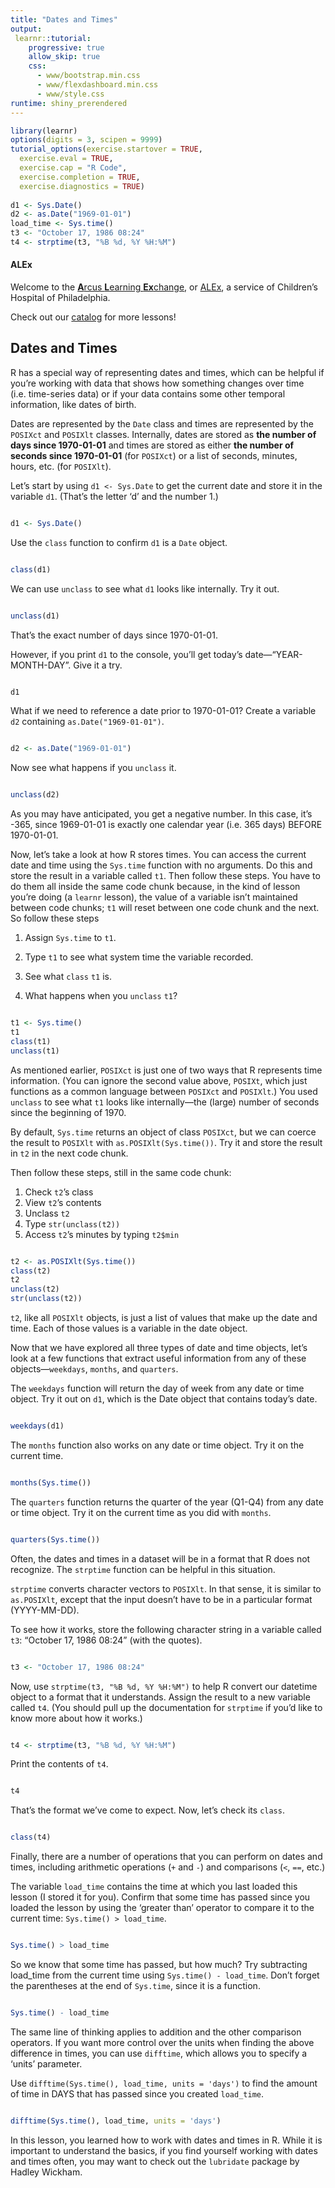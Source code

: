 ```yaml
---
title: "Dates and Times"
output: 
 learnr::tutorial:
    progressive: true
    allow_skip: true
    css:
      - www/bootstrap.min.css
      - www/flexdashboard.min.css
      - www/style.css
runtime: shiny_prerendered
---
```


```r
library(learnr)
options(digits = 3, scipen = 9999)
tutorial_options(exercise.startover = TRUE,
  exercise.eval = TRUE, 
  exercise.cap = "R Code",
  exercise.completion = TRUE,
  exercise.diagnostics = TRUE)
  
d1 <- Sys.Date()
d2 <- as.Date("1969-01-01")
load_time <- Sys.time()
t3 <- "October 17, 1986 08:24"
t4 <- strptime(t3, "%B %d, %Y %H:%M")
```

#### ALEx

Welcome to the <a href="../../index" target="_blank">**A**rcus **L**earning **Ex**change</a>, or <a href="../../index" target="_blank">ALEx</a>, a service of Children's Hospital of Philadelphia. 

Check out our <a href="../../catalog" target="_blank">catalog</a> for more lessons! 

## Dates and Times

R has a special way of representing dates and times, which can be helpful if you're working with data that shows how something changes over time (i.e. time-series data) or if your data contains some other temporal information, like dates of birth.

Dates are represented by the `Date` class and times are represented by the `POSIXct` and `POSIXlt` classes. Internally, dates are stored as **the number of days since 1970-01-01** and times are stored as either **the number of seconds since 1970-01-01** (for `POSIXct`) or a list of seconds, minutes, hours, etc. (for `POSIXlt`).

Let's start by using `d1 <- Sys.Date` to get the current date and store it in the variable `d1`. (That's the letter 'd' and the number 1.)

```r

```
```r
d1 <- Sys.Date()
```

Use the `class` function to confirm `d1` is a `Date` object.

```r

```
```r
class(d1)
```

We can use `unclass` to see what `d1` looks like internally. Try it out.

```r

```
```r
unclass(d1)
```

That's the exact number of days since 1970-01-01.

However, if you print `d1` to the console, you'll get today's date---"YEAR-MONTH-DAY". Give it a try.

```r

```
```r
d1
```

What if we need to reference a date prior to 1970-01-01? Create a variable `d2` containing `as.Date("1969-01-01")`.

```r

```
```r
d2 <- as.Date("1969-01-01")
```

Now see what happens if you `unclass` it. 

```r

```
```r
unclass(d2)
```

As you may have anticipated, you get a negative number. In this case, it's -365, since 1969-01-01 is exactly one calendar year (i.e. 365 days) BEFORE 1970-01-01.

Now, let's take a look at how R stores times. You can access the current date and time using the `Sys.time` function with no arguments. Do this and store the result in a variable called `t1`. Then follow these steps. You have to do them all inside the same code chunk because, in the kind of lesson you're doing (a `learnr` lesson), the value of a variable isn't maintained between code chunks; `t1` will reset between one code chunk and the next. So follow these steps

1. Assign `Sys.time` to `t1`.

2. Type `t1` to see what system time the variable recorded.

2. See what `class` `t1` is.

3. What happens when you `unclass` `t1`?


```r

```
```r
t1 <- Sys.time()
t1
class(t1)
unclass(t1)
```

As mentioned earlier, `POSIXct` is just one of two ways that R represents time information. (You can ignore the second value above, `POSIXt`, which just functions as a common language between `POSIXct` and `POSIXlt`.) You used `unclass` to see what `t1` looks like internally---the (large) number of seconds since the beginning of 1970.

By default, `Sys.time` returns an object of class `POSIXct`, but we can coerce the result to `POSIXlt` with `as.POSIXlt(Sys.time())`. Try it and store the result in `t2` in the next code chunk.

Then follow these steps, still in the same code chunk: 

1. Check `t2`'s class    
2. View `t2`'s contents    
3. Unclass `t2`    
4. Type `str(unclass(t2))`    
5. Access `t2`'s minutes by typing `t2$min`    

```r

```
```r
t2 <- as.POSIXlt(Sys.time())
class(t2)
t2
unclass(t2)
str(unclass(t2))
```

`t2`, like all `POSIXlt` objects, is just a list of values that make up the date and time. Each of those values is a variable in the date object.

Now that we have explored all three types of date and time objects, let's look at a few functions that extract useful information from any of these objects---`weekdays`, `months`, and `quarters`.

The `weekdays` function will return the day of week from any date or time object. Try it out on `d1`, which is the Date object that contains today's date.

```r

```
```r
weekdays(d1)
```

The `months` function also works on any date or time object. Try it on the current time.

```r

```
```r
months(Sys.time())
```

The `quarters` function returns the quarter of the year (Q1-Q4) from any date or time object. Try it on the current time as you did with `months`.

```r

```
```r
quarters(Sys.time())
```

Often, the dates and times in a dataset will be in a format that R does not recognize. The `strptime` function can be helpful in this situation.

`strptime` converts character vectors to `POSIXlt`. In that sense, it is similar to `as.POSIXlt`, except that the input doesn't have to be in a particular format (YYYY-MM-DD).

To see how it works, store the following character string in a variable called `t3`: "October 17, 1986 08:24" (with the quotes).

```r

```
```r
t3 <- "October 17, 1986 08:24"
```

Now, use `strptime(t3, "%B %d, %Y %H:%M")` to help R convert our datetime object to a format that it understands. Assign the result to a new variable called `t4`. (You should pull up the documentation for `strptime` if you'd like to know more about how it works.)

```r

```
```r
t4 <- strptime(t3, "%B %d, %Y %H:%M")
```

Print the contents of `t4`.

```r

```
```r
t4
```

That's the format we've come to expect. Now, let's check its `class`.

```r

```
```r
class(t4)
```

Finally, there are a number of operations that you can perform on dates and times, including arithmetic operations (`+` and `-`) and comparisons (`<`, `==`, etc.)

The variable `load_time` contains the time at which you last loaded this lesson (I stored it for you). Confirm that some time has passed since you loaded the lesson by using the 'greater than' operator to compare it to the current time: `Sys.time() > load_time`.

```r

```
```r
Sys.time() > load_time
```

So we know that some time has passed, but how much? Try subtracting load_time from the current time using `Sys.time() - load_time`. Don't forget the parentheses at the end of `Sys.time`, since it is a function.

```r

```
```r
Sys.time() - load_time
```

The same line of thinking applies to addition and the other comparison operators. If you want more control over the units when finding the above difference in times, you can use `difftime`, which allows you to specify a 'units' parameter.

Use `difftime(Sys.time(), load_time, units = 'days')` to find the amount of time in DAYS that has passed since you created `load_time`.

```r

```
```r
difftime(Sys.time(), load_time, units = 'days')
```

In this lesson, you learned how to work with dates and times in R. While it is important to understand the basics, if you find yourself working with dates and times often, you may want to check out the `lubridate` package by Hadley Wickham.